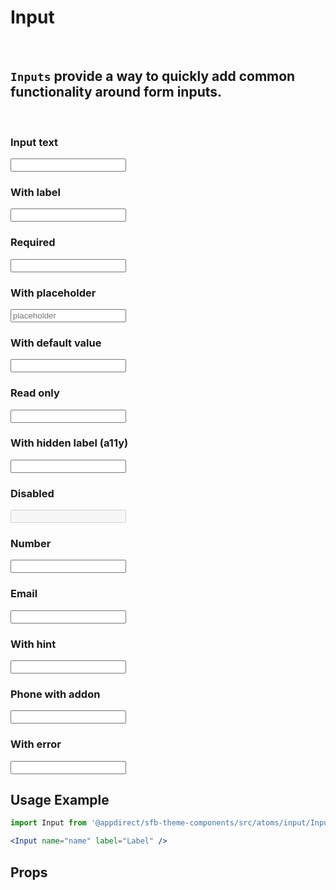
<Meta title="Atoms/Input" component={Input} />

# Input
<br />

## `Inputs` provide a way to quickly add common functionality around form inputs.
<br />

### Input text
<Canvas>
    <Story name="Input text">
        <Input name="name" />
    </Story>
</Canvas>

### With label
<Canvas>
    <Story name="With label">
        <Input name="name" label="Label" />
    </Story>
</Canvas>

### Required
<Canvas>
    <Story name="Required">
        <Input name="name" label="Label" required />
    </Story>
</Canvas>

### With placeholder
<Canvas>
    <Story name="With placeholder">
        <Input name="name" label="Label" placeholder="placeholder" />
    </Story>
</Canvas>

### With default value
<Canvas>
    <Story name="With default value">
        <Input name="name" label="Label" defaultValue="default value" />
    </Story>
</Canvas>

### Read only
<Canvas>
    <Story name="Read only">
        <Input name="name" label="Label" defaultValue="default value" readOnly />
    </Story>
</Canvas>

### With hidden label (a11y)
<Canvas>
    <Story name="With hidden label (a11y)">
        <Input name="name" label="Label" hiddenLabel />
    </Story>
</Canvas>

### Disabled
<Canvas>
    <Story name="Disabled">
        <Input name="name" label="Label" disabled />
    </Story>
</Canvas>

### Number
<Canvas>
    <Story name="Number">
        <Input type="number" name="name" />
    </Story>
</Canvas>

### Email
<Canvas>
    <Story name="Email">
        <Input type="email" name="name" />
    </Story>
</Canvas>

### With hint
<Canvas>
    <Story name="With hint">
        <Input
            label="Label"
            name="name"
            hint="Lorem ipsum dolor sit amet, consectetur adipiscing elit."
        />
    </Story>
</Canvas>

### Phone with addon
<Canvas>
    <Story name="Phone with addon">
        <Input label="Label" name="name" type="tel" addon="+1" />
    </Story>
</Canvas>

### With error
<Canvas>
    <Story name="With error">
        <Input name="email" label="Email address" type="email" error="Not a valid email address" />
    </Story>
</Canvas>

## Usage Example

```jsx
import Input from '@appdirect/sfb-theme-components/src/atoms/input/Input';

<Input name="name" label="Label" />
```
## Props

<ArgsTable of={Input} />
